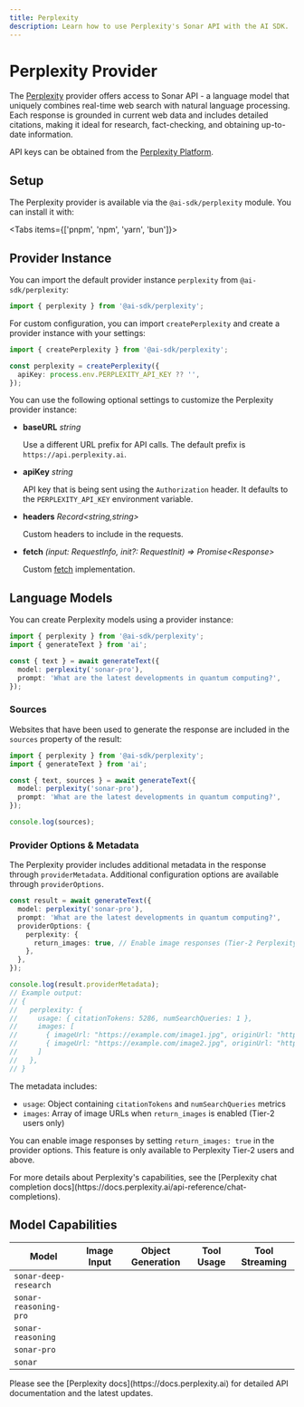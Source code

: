 ```yaml
---
title: Perplexity
description: Learn how to use Perplexity's Sonar API with the AI SDK.
---
```


# Perplexity Provider

The [Perplexity](https://sonar.perplexity.ai) provider offers access to Sonar API - a language model that uniquely combines real-time web search with natural language processing. Each response is grounded in current web data and includes detailed citations, making it ideal for research, fact-checking, and obtaining up-to-date information.

API keys can be obtained from the [Perplexity Platform](https://docs.perplexity.ai).

## Setup

The Perplexity provider is available via the `@ai-sdk/perplexity` module. You can install it with:

<Tabs items={['pnpm', 'npm', 'yarn', 'bun']}>
  <Tab>
    <Snippet text="pnpm add @ai-sdk/perplexity" dark />
  </Tab>
  <Tab>
    <Snippet text="npm install @ai-sdk/perplexity" dark />
  </Tab>
  <Tab>
    <Snippet text="yarn add @ai-sdk/perplexity" dark />
  </Tab>

  <Tab>
    <Snippet text="bun add @ai-sdk/perplexity" dark />
  </Tab>
</Tabs>

## Provider Instance

You can import the default provider instance `perplexity` from `@ai-sdk/perplexity`:

```ts
import { perplexity } from '@ai-sdk/perplexity';
```

For custom configuration, you can import `createPerplexity` and create a provider instance with your settings:

```ts
import { createPerplexity } from '@ai-sdk/perplexity';

const perplexity = createPerplexity({
  apiKey: process.env.PERPLEXITY_API_KEY ?? '',
});
```

You can use the following optional settings to customize the Perplexity provider instance:

- **baseURL** _string_

  Use a different URL prefix for API calls.
  The default prefix is `https://api.perplexity.ai`.

- **apiKey** _string_

  API key that is being sent using the `Authorization` header. It defaults to
  the `PERPLEXITY_API_KEY` environment variable.

- **headers** _Record&lt;string,string&gt;_

  Custom headers to include in the requests.

- **fetch** _(input: RequestInfo, init?: RequestInit) => Promise&lt;Response&gt;_

  Custom [fetch](https://developer.mozilla.org/en-US/docs/Web/API/fetch) implementation.

## Language Models

You can create Perplexity models using a provider instance:

```ts
import { perplexity } from '@ai-sdk/perplexity';
import { generateText } from 'ai';

const { text } = await generateText({
  model: perplexity('sonar-pro'),
  prompt: 'What are the latest developments in quantum computing?',
});
```

### Sources

Websites that have been used to generate the response are included in the `sources` property of the result:

```ts
import { perplexity } from '@ai-sdk/perplexity';
import { generateText } from 'ai';

const { text, sources } = await generateText({
  model: perplexity('sonar-pro'),
  prompt: 'What are the latest developments in quantum computing?',
});

console.log(sources);
```

### Provider Options & Metadata

The Perplexity provider includes additional metadata in the response through `providerMetadata`.
Additional configuration options are available through `providerOptions`.

```ts
const result = await generateText({
  model: perplexity('sonar-pro'),
  prompt: 'What are the latest developments in quantum computing?',
  providerOptions: {
    perplexity: {
      return_images: true, // Enable image responses (Tier-2 Perplexity users only)
    },
  },
});

console.log(result.providerMetadata);
// Example output:
// {
//   perplexity: {
//     usage: { citationTokens: 5286, numSearchQueries: 1 },
//     images: [
//       { imageUrl: "https://example.com/image1.jpg", originUrl: "https://elsewhere.com/page1", height: 1280, width: 720 },
//       { imageUrl: "https://example.com/image2.jpg", originUrl: "https://elsewhere.com/page2", height: 1280, width: 720 }
//     ]
//   },
// }
```

The metadata includes:

- `usage`: Object containing `citationTokens` and `numSearchQueries` metrics
- `images`: Array of image URLs when `return_images` is enabled (Tier-2 users only)

You can enable image responses by setting `return_images: true` in the provider options. This feature is only available to Perplexity Tier-2 users and above.

<Note>
  For more details about Perplexity's capabilities, see the [Perplexity chat
  completion docs](https://docs.perplexity.ai/api-reference/chat-completions).
</Note>

## Model Capabilities

| Model                 | Image Input         | Object Generation   | Tool Usage          | Tool Streaming      |
| --------------------- | ------------------- | ------------------- | ------------------- | ------------------- |
| `sonar-deep-research` | <Cross size={18} /> | <Check size={18} /> | <Cross size={18} /> | <Cross size={18} /> |
| `sonar-reasoning-pro` | <Check size={18} /> | <Check size={18} /> | <Cross size={18} /> | <Cross size={18} /> |
| `sonar-reasoning`     | <Check size={18} /> | <Check size={18} /> | <Cross size={18} /> | <Cross size={18} /> |
| `sonar-pro`           | <Check size={18} /> | <Check size={18} /> | <Cross size={18} /> | <Cross size={18} /> |
| `sonar`               | <Check size={18} /> | <Check size={18} /> | <Cross size={18} /> | <Cross size={18} /> |

<Note>
  Please see the [Perplexity docs](https://docs.perplexity.ai) for detailed API
  documentation and the latest updates.
</Note>
